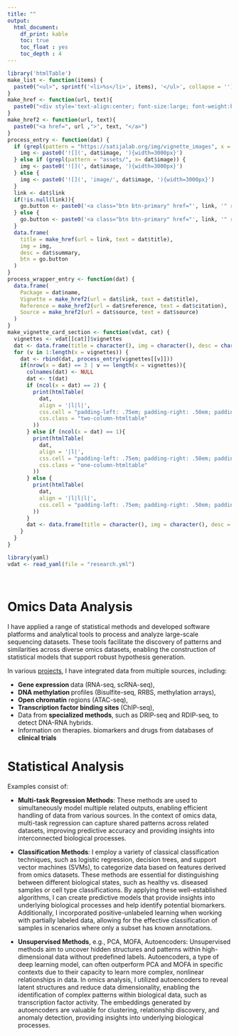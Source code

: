 ```yaml
---
title: ""
output:
  html_document:
    df_print: kable
    toc: true
    toc_float : yes
    toc_depth : 4
---
```


```r
library('htmlTable')
make_list <- function(items) {
  paste0("<ul>", sprintf('<li>%s</li>', items), '</ul>', collapse = '')
}
make_href <- function(url, text){
  paste0("<div style='text-align:center; font-size:large; font-weight:bold'><a href=", url ,">", text, "</a></div>")
}
make_href2 <- function(url, text){
  paste0("<a href=", url ,">", text, "</a>")
}
process_entry <- function(dat) {
  if (grepl(pattern = "https://satijalab.org/img/vignette_images", x = dat$image)) {
    img <- paste0('![](', dat$image, '){width=3000px}')
  } else if (grepl(pattern = "assets/", x= dat$image)) {
    img <- paste0('![](', dat$image, '){width=3000px}') 
  } else {
    img <- paste0('![](', 'image/', dat$image, '){width=3000px}')
  }
  link <- dat$link
  if(!is.null(link)){
    go.button <- paste0('<a class="btn btn-primary" href="', link, '" role="button" style="width:100%" target = "_blank">GO</a>')
  } else {
    go.button <- paste0('<a class="btn btn-primary" href="', link, '" role="button" style="width:100%" target = "_blank" disabled>GO</a>')
  }
  data.frame(
    title = make_href(url = link, text = dat$title),
    img = img,
    desc = dat$summary,
    btn = go.button
  )
}
process_wrapper_entry <- function(dat) {
  data.frame(
    Package = dat$name,
    Vignette = make_href2(url = dat$link, text = dat$title),
    Reference = make_href2(url = dat$reference, text = dat$citation),
    Source = make_href2(url = dat$source, text = dat$source)
  )
}
make_vignette_card_section <- function(vdat, cat) {
  vignettes <- vdat[[cat]]$vignettes
  dat <- data.frame(title = character(), img = character(), desc = character())
  for (v in 1:length(x = vignettes)) {
    dat <- rbind(dat, process_entry(vignettes[[v]]))
    if(nrow(x = dat) == 3 | v == length(x = vignettes)){
      colnames(dat) <- NULL
      dat <- t(dat)
      if (ncol(x = dat) == 2) {
        print(htmlTable(
          dat, 
          align = '|l|l|', 
          css.cell = "padding-left: .75em; padding-right: .50em; padding-bottom: .20em; width: 50%", 
          css.class = "two-column-htmltable"
        ))
      } else if (ncol(x = dat) == 1){
        print(htmlTable(
          dat, 
          align = '|l|', 
          css.cell = "padding-left: .75em; padding-right: .50em; padding-bottom: .20em; width: 100%", 
          css.class = "one-column-htmltable"
        ))
      } else {
        print(htmlTable(
          dat, 
          align = '|l|l|l|', 
          css.cell = "padding-left: .75em; padding-right: .50em; padding-bottom: .20em; width: 30%"
        ))
      }
      dat <- data.frame(title = character(), img = character(), desc = character())
    }
  }
}
```

```r
library(yaml)
vdat <- read_yaml(file = "research.yml")
```

```{=html}
<style>
.two-column-htmltable {
  width: 66.666%;
}
.one-column-htmltable {
  width: 33.333%;
}
</style>
```


<br>

# Omics Data Analysis

I have applied a range of statistical methods and developed software platforms and analytical tools to process and analyze
large-scale sequencing datasets. These tools facilitate the discovery of patterns and similarities across diverse omics datasets,
enabling the construction of statistical models that support robust hypothesis generation.

In various <a href="projects.html">projects</a>, I have integrated data from multiple sources, including:

* <strong>Gene expression </strong>data (RNA-seq, scRNA-seq),
* <strong>DNA methylation </strong>profiles (Bisulfite-seq, RRBS, methylation arrays),
* <strong>Open chromatin</strong> regions (ATAC-seq),
* <strong>Transcription factor binding sites</strong> (ChIP-seq),
* Data from <strong>specialized methods</strong>, such as DRIP-seq and RDIP-seq, to detect DNA-RNA hybrids.
* Information on therapies. biomarkers and drugs from databases of <strong>clinical trials</strong>


# Statistical Analysis

Examples consist of:

* <strong>Multi-task Regression Methods</strong>: These methods are used to simultaneously model multiple related outputs,
enabling efficient handling of data from various sources. In the context of omics data, multi-task
regression can capture shared patterns across related datasets, improving predictive accuracy and
providing insights into interconnected biological processes.

* <strong>Classification Methods</strong>: I employ a variety of classical classification techniques,
such as logistic regression, decision trees, and support vector machines (SVMs),
to categorize data based on features derived from omics datasets.
These methods are essential for distinguishing between different biological states,
such as healthy vs. diseased samples or cell type classifications. By applying these well-established algorithms,
I can create predictive models that provide insights into underlying biological processes and
help identify potential biomarkers. Additionally, I incorporated positive-unlabeled learning when
working with partially labeled data, allowing for the effective classification of samples in
scenarios where only a subset has known annotations.

* <strong>Unsupervised Methods</strong>, e.g., PCA, MOFA, Autoencoders:
Unsupervised methods aim to uncover hidden structures and patterns within high-dimensional data without predefined labels.
Autoencoders, a type of deep learning model, can often outperform PCA and MOFA in specific contexts due to their capacity to learn more complex, nonlinear relationships in data.
In omics analysis, I utilized autoencoders to reveal latent structures and reduce data dimensionality,
enabling the identification of complex patterns within biological data, such as transcription factor activity.
The embeddings generated by autoencoders are valuable for clustering, relationship discovery, and anomaly detection,
providing insights into underlying biological processes.








